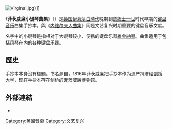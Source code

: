 {{expand English|Fitzwilliam_Virginal_Book}}

[[File:Virginal.jpg|thumb]]）]]

《'''菲茨威廉小键琴曲集'''》（{{lang-en|Fitzwilliam Virginal Book}}）是[[英国|英国]][[伊莉莎白時代|伊莉莎白時代]]晚期到[[詹姆士六世及一世|詹姆士一世]]时代早期的[[键盘音乐|键盘音乐]]曲集手抄本。與《[[内维尔夫人曲集|内维尔夫人曲集]]》同是文艺复兴时期重要的键盘音乐文献。

名字中的小键琴是指相对于大键琴较小、便携的键盘乐器[[維金納琴|維金納琴]]。曲集适用于包括风琴在内的各种键盘乐器。

==歷史==

手抄本本身沒有標題。书名源自{{link-en|理查德·菲茨威廉，菲茨威廉子爵七世|Richard FitzWilliam, 7th Viscount FitzWilliam|菲茨威廉子爵}}，1816年菲茨威廉把手抄本作为遗产捐赠给[[剑桥大学|剑桥大学]]，现在手抄本存在剑桥的[[菲茨威廉博物馆|菲茨威廉博物馆]]。

==外部連結==
* {{IMSLP2|work=Fitzwilliam Virginal Book (Various)|cname=The Fitzwilliam Virginal Book}}

[[Category:英國音樂|Category:英國音樂]]
[[Category:文艺复兴|Category:文艺复兴]]